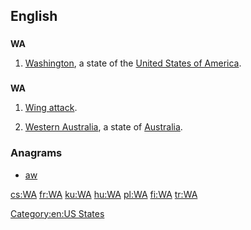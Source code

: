 {{also|wa|wā|wá|wǎ|wà|WA|W.A.|W. A.}}
==English==

==={{abbreviation-old|en}}===
'''WA'''

# {{context|US|lang=en}} [[Washington]], a state of the [[United States of America]].

==={{initialism-old|en}}===
'''WA'''

# {{context|netball|lang=en}} [[wing attack|Wing attack]].
# [[Western Australia]], a state of [[Australia]].

===Anagrams===
* [[aw#English|aw]] 

[[Category:en:US States]]

[[cs:WA]]
[[fr:WA]]
[[ku:WA]]
[[hu:WA]]
[[pl:WA]]
[[fi:WA]]
[[tr:WA]]